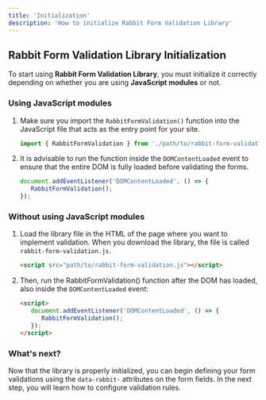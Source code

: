 ```yaml
---
title: 'Initialization'
description: 'How to initialize Rabbit Form Validation Library'
---
```


## Rabbit Form Validation Library Initialization

To start using **Rabbit Form Validation Library**, you must initialize it correctly depending on whether you are using **JavaScript modules** or not.

### Using JavaScript modules

1. Make sure you import the `RabbitFormValidation()` function into the JavaScript file that acts as the entry point for your site.
   
   ```javascript
   import { RabbitFormValidation } from './path/to/rabbit-form-validation.js';
   ```

2. It is advisable to run the function inside the `DOMContentLoaded` event to ensure that the entire DOM is fully loaded before validating the forms.

   ```javascript
   document.addEventListener('DOMContentLoaded', () => {
      RabbitFormValidation();
   });
   ```

### Without using JavaScript modules

1. Load the library file in the HTML of the page where you want to implement validation. When you download the library, the file is called `rabbit-form-validation.js`.

   ```html
   <script src="path/to/rabbit-form-validation.js"></script>
   ```

2. Then, run the RabbitFormValidation() function after the DOM has loaded, also inside the `DOMContentLoaded` event:

   ```html
   <script>
      document.addEventListener('DOMContentLoaded', () => {
         RabbitFormValidation();
      });
   </script>
   ```

### What's next?

Now that the library is properly initialized, you can begin defining your form validations using the `data-rabbit-` attributes on the form fields. In the next step, you will learn how to configure validation rules.